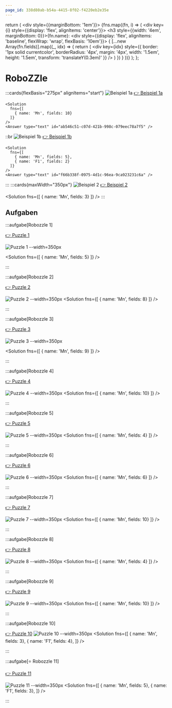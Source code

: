 ```yaml
---
page_id: 338d80ab-b54a-4415-8f02-f4220eb2e35e
---
```


  return (
    <div style={{marginBottom: '1em'}}>
      {fns.map((fn, i) => (
        <div key={i} style={{display: 'flex', alignItems: 'center'}}>
          <h3 style={{width: '4em', marginBottom: 0}}>{fn.name}:</h3>
          <div style={{display: 'flex', alignItems: 'baseline', flexWrap: 'wrap', flexBasis: '10em'}}>
            {
              [...new Array(fn.fields)].map((_, idx) => {
                return (
                  <div 
                    key={idx} 
                    style={{
                      border: '1px solid currentcolor', 
                      borderRadius: '4px', 
                      margin: '4px', 
                      width: '1.5em', 
                      height: '1.5em',
                      transform: 'translateY(0.3em)'
                    }} 
                  />
                )
              })
            }
          </div>
        </div>
      ))}
    </div>
  );
};

# RoboZZle

:::cards{flexBasis="275px" alignItems="start"}
    ![Beispiel 1a](images/01-example1.png)
    [👉 Beispiel 1a](https://alexanderson1993.github.io/robozzle-react/?level=-1)

    <Solution 
      fns={[
        { name: 'Mn', fields: 10}
      ]}
    />
    <Answer type="text" id="ab546c51-c07d-421b-998c-079eec78a7f5" />
  ::br
    ![Beispiel 1b](images/01-example1.png)
    [👉 Beispiel 1b](https://alexanderson1993.github.io/robozzle-react/?level=-2)

    <Solution 
      fns={[
        { name: 'Mn', fields: 5},
        { name: 'F1', fields: 2}
      ]}
    />
    <Answer type="text" id="f66b338f-0975-4d1c-96ea-9ca923231c6a" />
:::
:::cards{maxWidth="350px"}
  ![Beispiel 2](images/02-example2.png)
  [👉 Beispiel 2](https://alexanderson1993.github.io/robozzle-react/?level=-4)

  <Solution 
    fns={[
      { name: 'Mn', fields: 3}
    ]}
  />
  <Answer type="text" id="c69b9a3b-0a8a-4567-8f02-5169552b70e0" />
:::

## Aufgaben

:::aufgabe[Robozzle 1]
  <Answer type="state" id="dad7144a-37dc-43b6-8a63-aeb6701186a8" />

  [👉 Puzzle 1](https://alexanderson1993.github.io/robozzle-react/?level=14288)

  ![Puzzle 1 --width=350px](./images/robozzle-14288.png)

  <Solution 
    fns={[
      { name: 'Mn', fields: 5}
    ]}
  />


  <Answer type="text" id="9ccf235b-728f-4fd9-b174-b0f83f1e0317" />
:::

:::aufgabe[Robozzle 2]
  <Answer type="state" id="817d4d82-a301-41cd-8f80-2ad7aba43308" />

  [👉 Puzzle 2](https://alexanderson1993.github.io/robozzle-react/?level=14737)

  ![Puzzle 2 --width=350px](./images/robozzle-14737.png)
  <Solution 
    fns={[
      { name: 'Mn', fields: 8}
    ]}
  />


  <Answer type="text" id="92976a7e-d27c-403c-8cbe-4eedcfa3261c" />
:::

:::aufgabe[Robozzle 3]
  <Answer type="state" id="cd97fd59-1a05-49f8-9257-6eb44b1cc518" />

  [👉 Puzzle 3](https://alexanderson1993.github.io/robozzle-react/?level=14261)

  ![Puzzle 3 --width=350px](./images/robozzle-14261.png)
  
  <Solution 
    fns={[
      { name: 'Mn', fields: 9}
    ]}
  />


  <Answer type="text" id="b5058938-6e21-4770-9cfe-89aa580e9613" />
:::


:::aufgabe[Robozzle 4]
  <Answer type="state" id="300594c6-c18b-43ef-a902-41e299911f62" />

  [👉 Puzzle 4](https://alexanderson1993.github.io/robozzle-react/?level=-3)

  ![Puzzle 4 --width=350px](./images/robozzle-3.png)
  <Solution 
    fns={[
      { name: 'Mn', fields: 10}
    ]}
  />

  <Answer type="text" id="303bd090-3c63-4324-8be6-7ee82753fd72" />
:::

:::aufgabe[Robozzle 5]
  <Answer type="state" id="35bafe95-42d6-4ae6-ba7c-9917ab89cf81" />

  [👉 Puzzle 5](https://alexanderson1993.github.io/robozzle-react/?level=105)

  ![Puzzle 5 --width=350px](./images/robozzle-105.png)
  <Solution 
    fns={[
      { name: 'Mn', fields: 4}
    ]}
  />


  <Answer type="text" id="e29d2c96-9ac2-4b81-aa8e-064e0ce0e744" />
:::

:::aufgabe[Robozzle 6]
  <Answer type="state" id="972be364-ac66-4185-a9ff-80e96b32c421" />

  [👉 Puzzle 6](https://alexanderson1993.github.io/robozzle-react/?level=140)

  ![Puzzle 6 --width=350px](./images/robozzle-140.png)
  <Solution 
    fns={[
      { name: 'Mn', fields: 6}
    ]}
  />


  <Answer type="text" id="42e31674-68ff-4f7e-ae71-4067f6c46bf3" />
:::

:::aufgabe[Robozzle 7]
  <Answer type="state" id="6b8528fe-06ee-447a-af40-d78d8bd978af" />

  [👉 Puzzle 7](https://alexanderson1993.github.io/robozzle-react/?level=27)

  ![Puzzle 7 --width=350px](./images/robozzle-27.png)
  <Solution 
    fns={[
      { name: 'Mn', fields: 10}
    ]}
  />


  <Answer type="text" id="1710b7c5-ab54-4547-bfdb-48c15f0ffa12" />
:::

:::aufgabe[Robozzle 8]
  <Answer type="state" id="dd083a7e-ed85-42aa-b33a-17f7fbcffcf1" />

  [👉 Puzzle 8](https://alexanderson1993.github.io/robozzle-react/?level=15093)

  ![Puzzle 8 --width=350px](./images/robozzle-15093.png)
  <Solution 
    fns={[
      { name: 'Mn', fields: 4}
    ]}
  />


  <Answer type="text" id="cbbe6c43-65dc-41a4-82b7-5c1aad456217" />
:::

:::aufgabe[Robozzle 9]
  <Answer type="state" id="24577e8c-1a50-4f6c-9cde-3698e122af1a" />

  [👉 Puzzle 9](https://alexanderson1993.github.io/robozzle-react/?level=12986)

  ![Puzzle 9 --width=350px](./images/robozzle-12986.png)
  <Solution 
    fns={[
      { name: 'Mn', fields: 10}
    ]}
  />


  <Answer type="text" id="4aceb7b6-07e2-428a-8c6f-10acf1931795" />
:::

:::aufgabe[Robozzle 10]
  <Answer type="state" id="bad183fc-86cf-4305-bf7d-47bae6ef5d77" />

  [👉 Puzzle 10](https://alexanderson1993.github.io/robozzle-react/?level=16166)
  ![Puzzle 10 --width=350px](./images/robozzle-16166.png)
  <Solution 
    fns={[
      { name: 'Mn', fields: 3},
      { name: 'F1', fields: 4},
    ]}
  />

  
  <Answer type="text" id="3ced16c8-52d6-4ff1-9b6a-5d8bdc84dda8" />
:::

:::aufgabe[⭐ Robozzle 11]
  <Answer type="state" id="e1c17885-8577-4d62-8dfc-4b380458424d" />

  [👉 Puzzle 11](https://alexanderson1993.github.io/robozzle-react/?level=87)

  ![Puzzle 11 --width=350px](./images/robozzle-87.png)
  <Solution 
    fns={[
      { name: 'Mn', fields: 5},
      { name: 'F1', fields: 3},
    ]}
  />


  <Answer type="text" id="3c4b4356-e842-4035-a384-3f13aac95eac" />
:::
